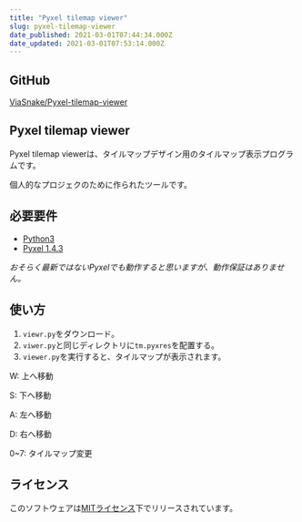 ```yaml
---
title: "Pyxel tilemap viewer"
slug: pyxel-tilemap-viewer
date_published: 2021-03-01T07:44:34.000Z
date_updated: 2021-03-01T07:53:14.000Z
---
```


## GitHub

[ViaSnake/Pyxel-tilemap-viewer](https://github.com/ViaSnake/Pyxel-tilemap-viewer/)

## Pyxel tilemap viewer

Pyxel tilemap viewerは、タイルマップデザイン用のタイルマップ表示プログラムです。

個人的なプロジェクのために作られたツールです。

## 必要要件

- [Python3](https://www.python.org/)
- [Pyxel 1.4.3](https://github.com/kitao/pyxel)

*おそらく最新ではないPyxelでも動作すると思いますが、動作保証はありません。*

## 使い方

1. `viewr.py`をダウンロード。
2. `viwer.py`と同じディレクトリに`tm.pyxres`を配置する。
3. `viewer.py`を実行すると、タイルマップが表示されます。

W: 上へ移動‌‌

S: 下へ移動‌‌

A: 左へ移動‌‌

D: 右へ移動‌‌

0~7: タイルマップ変更

## ライセンス

このソフトウェアは[MITライセンス](https://ja.wikipedia.org/wiki/MIT_License)下でリリースされています。
